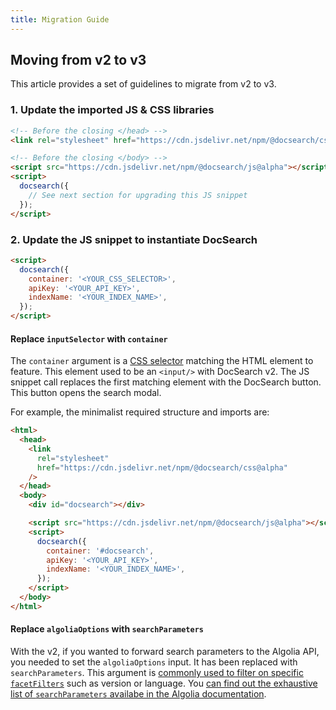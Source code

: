 ```yaml
---
title: Migration Guide
---
```


## Moving from v2 to v3

This article provides a set of guidelines to migrate from v2 to v3.

### 1. Update the imported JS & CSS libraries

```html
<!-- Before the closing </head> -->
<link rel="stylesheet" href="https://cdn.jsdelivr.net/npm/@docsearch/css@alpha" />

<!-- Before the closing </body> -->
<script src="https://cdn.jsdelivr.net/npm/@docsearch/js@alpha"></script>
<script>
  docsearch({
    // See next section for upgrading this JS snippet
  });
</script>
```

### 2. Update the JS snippet to instantiate DocSearch

```html
<script>
  docsearch({
    container: '<YOUR_CSS_SELECTOR>',
    apiKey: '<YOUR_API_KEY>',
    indexName: '<YOUR_INDEX_NAME>',
  });
</script>
```

#### Replace `inputSelector` with `container`

The `container` argument is a [CSS selector][1] matching the HTML element to
feature. This element used to be an `<input/>` with DocSearch v2. The JS snippet
call replaces the first matching element with the DocSearch button. This button
opens the search modal.

For example, the minimalist required structure and imports are:

```html
<html>
  <head>
    <link
      rel="stylesheet"
      href="https://cdn.jsdelivr.net/npm/@docsearch/css@alpha"
    />
  </head>
  <body>
    <div id="docsearch"></div>

    <script src="https://cdn.jsdelivr.net/npm/@docsearch/js@alpha"></script>
    <script>
      docsearch({
        container: '#docsearch',
        apiKey: '<YOUR_API_KEY>',
        indexName: '<YOUR_INDEX_NAME>',
      });
    </script>
  </body>
</html>
```

#### Replace `algoliaOptions` with `searchParameters`

With the v2, if you wanted to forward search parameters to the Algolia API, you
needed to set the `algoliaOptions` input. It has been replaced with
`searchParameters`. This argument is [commonly used to filter on specific
`facetFilters`][2] such as version or language. You [can find out the exhaustive
list of `searchParameters` availabe in the Algolia documentation][3].

[1]: https://developer.mozilla.org/en-US/docs/Web/CSS/CSS_Selectors
[2]: https://www.algolia.com/doc/api-reference/api-parameters/facetFilters/
[3]: https://www.algolia.com/doc/api-reference/search-api-parameters/
